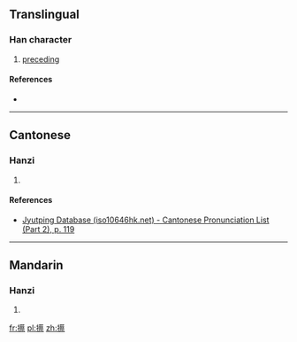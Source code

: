 ==Translingual==

===Han character===
{{Han char|rn=64|rad=手|as=14|sn=17|four=54091|canj=QTBF|ids=⿰扌蔡}}

# [[preceding]]

====References====
* {{Han ref|kx=0462.020|dkj=12931|dj=0811.100|hdz=31979.050|uh=6503|ud=25859|bh=EFD6|bd=61398}}

----

==Cantonese==

===Hanzi===
{{yue-hanzi|jyut=[[caat3]]|y=chaat3}}

# {{defn|lang=yue|sort=手15}}

====References====
* [http://www.iso10646hk.net/jp/document/download.jsp Jyutping Database (iso10646hk.net) - Cantonese Pronunciation List (Part 2), p. 119]

----

==Mandarin==

===Hanzi===
{{cmn-hanzi|pin=[[cā]] ([[ca1]]), [[sǎ]] ([[sa3]])|wg=ts'a<sup>1</sup>, sa<sup>3</sup>}}

# {{defn|lang=cmn|sort=手15}}

[[fr:攃]]
[[pl:攃]]
[[zh:攃]]